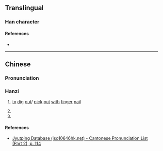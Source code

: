 {{character info/new}}
==Translingual==

===Han character===
{{Han char|rn=64|rad=手|as=07|sn=10|four=51011|canj=QMVM|ids=⿰扌巠}}

====References====
* {{Han ref|kx=0431.330|dkj=12098|hdz=31881.010|uh=6333|ud=25395|bh=D1C6|bd=53702}}

----

==Chinese==
{{Han etym}}

===Pronunciation===
{{zh-pron
|m=kēng
|c=hang1
|c-t=
|h=pfs=khang
|w=
|mc=
|oc=
|cat=v
}}

===Hanzi===

# {{lb|zh|Hakka}} [[to]] [[dig]] [[out]]/ [[pick]] [[out]] [[with]] [[finger]] [[nail]]
# {{rfdef|yue|sort=手07}}
# {{rfdef|cmn|sort=手07}}

====References====
* [http://www.iso10646hk.net/jp/document/download.jsp Jyutping Database (iso10646hk.net) - Cantonese Pronunciation List (Part 2), p. 114]